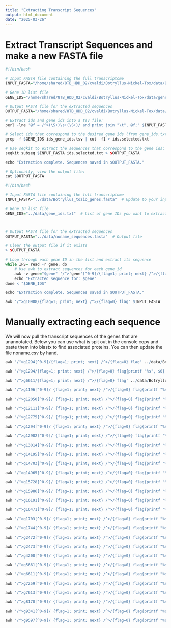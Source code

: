 ```yaml
---
title: "Extracting Transcript Sequences"
output: html_document
date: "2025-03-26"
---
```

# Extract Transcript Sequences and make a new FASTA file

```r
#!/bin/bash

# Input FASTA file containing the full transcriptome
INPUT_FASTA="/home/shared/8TB_HDD_02/cvaldi/Botryllus-Nickel-Tox/data/Botryllus_tozio_genes.fasta"

# Gene ID list file
GENE_IDS="/home/shared/8TB_HDD_02/cvaldi/Botryllus-Nickel-Tox/data/gene_ids.txt"  # List of gene IDs you want to extract

# Output FASTA file for the extracted sequences
OUTPUT_FASTA="/home/shared/8TB_HDD_02/cvaldi/Botryllus-Nickel-Tox/data/noname_sequences.fasta"  # Output file

# Extract ids and gene ids into a tsv file:
perl -lne '@f = /^>(\S+)\s+(\S+)/ and print join "\t", @f;' $INPUT_FASTA > ids_gene_ids.tsv

# Select ids that correspond to the desired gene ids (from gene_ids.txt):
grep -f $GENE_IDS ids_gene_ids.tsv | cut -f1 > ids.selected.txt

# Use seqkit to extract the sequences that correspond to the gene ids:
seqkit subseq $INPUT_FASTA ids.selected.txt > $OUTPUT_FASTA

echo "Extraction complete. Sequences saved in $OUTPUT_FASTA."

# Optionally, view the output file:
cat $OUTPUT_FASTA

```

```r
#!/bin/bash

# Input FASTA file containing the full transcriptome
INPUT_FASTA="../data/Botryllus_tozio_genes.fasta"  # Update to your input FASTA file path

# Gene ID list file
GENE_IDS="../data/gene_ids.txt"  # List of gene IDs you want to extract (one per line)



# Output FASTA file for the extracted sequences
OUTPUT_FASTA="../data/noname_sequences.fasta"  # Output file

# Clear the output file if it exists
> $OUTPUT_FASTA

# Loop through each gene ID in the list and extract its sequence
while IFS= read -r gene; do
    # Use awk to extract sequences for each gene_id
    awk -v gene="$gene" '/^>'gene'[^0-9]/{flag=1; print; next} /^>/{flag=0} flag' $INPUT_FASTA >> $OUTPUT_FASTA
    echo "Extracted sequence for: $gene"
done < "$GENE_IDS"

echo "Extraction complete. Sequences saved in $OUTPUT_FASTA."

awk '/^>g10908/{flag=1; print; next} /^>/{flag=0} flag' $INPUT_FASTA


```





# Manually extracting each sequence
We will now pull the transcript sequences of the genes that are unannotated. Below you can use what is spit out in the console copy and paste them into blastx to find associated proteins. You can then update the file noname.csv by hand.
```r

awk '/^>g1294[^0-9]/{flag=1; print; next} /^>/{flag=0} flag' ../data/Botryllus_tozio_genes.fasta

```


```r

awk '/^>g1294/{flag=1; print; next} /^>/{flag=0} flag{printf "%s", $0} END {print ""}' ../data/Botryllus_tozio_genes.fasta

```

```r

awk '/^>g6611/{flag=1; print; next} /^>/{flag=0} flag' ../data/Botryllus_tozio_genes.fasta

```

```r

awk '/^>g1196[^0-9]/ {flag=1; print; next} /^>/{flag=0} flag{printf "%s", $0} END {print ""}' ../data/Botryllus_tozio_genes.fasta

```

```r
awk '/^>g12050[^0-9]/ {flag=1; print; next} /^>/{flag=0} flag{printf "%s", $0} END {print ""}' ../data/Botryllus_tozio_genes.fasta
```

```r
awk '/^>g12111[^0-9]/ {flag=1; print; next} /^>/{flag=0} flag{printf "%s", $0} END {print ""}' ../data/Botryllus_tozio_genes.fasta

```

```r
awk '/^>g12775[^0-9]/ {flag=1; print; next} /^>/{flag=0} flag{printf "%s", $0} END {print ""}' ../data/Botryllus_tozio_genes.fasta
```

```r
awk '/^>g1294[^0-9]/ {flag=1; print; next} /^>/{flag=0} flag{printf "%s", $0} END {print ""}' ../data/Botryllus_tozio_genes.fasta
```

```r
awk '/^>g12982[^0-9]/ {flag=1; print; next} /^>/{flag=0} flag{printf "%s", $0} END {print ""}' ../data/Botryllus_tozio_genes.fasta
```

```r
awk '/^>g13014[^0-9]/ {flag=1; print; next} /^>/{flag=0} flag{printf "%s", $0} END {print ""}' ../data/Botryllus_tozio_genes.fasta
```

```r
awk '/^>g14195[^0-9]/ {flag=1; print; next} /^>/{flag=0} flag{printf "%s", $0} END {print ""}' ../data/Botryllus_tozio_genes.fasta
```

```r
awk '/^>g14703[^0-9]/ {flag=1; print; next} /^>/{flag=0} flag{printf "%s", $0} END {print ""}' ../data/Botryllus_tozio_genes.fasta
```

```r
awk '/^>g14965[^0-9]/ {flag=1; print; next} /^>/{flag=0} flag{printf "%s", $0} END {print ""}' ../data/Botryllus_tozio_genes.fasta
```

```r
awk '/^>g15728[^0-9]/ {flag=1; print; next} /^>/{flag=0} flag{printf "%s", $0} END {print ""}' ../data/Botryllus_tozio_genes.fasta
```
```r
awk '/^>g15986[^0-9]/ {flag=1; print; next} /^>/{flag=0} flag{printf "%s", $0} END {print ""}' ../data/Botryllus_tozio_genes.fasta
```
```r
awk '/^>g16191[^0-9]/ {flag=1; print; next} /^>/{flag=0} flag{printf "%s", $0} END {print ""}' ../data/Botryllus_tozio_genes.fasta
```

```r
awk '/^>g16471[^0-9]/ {flag=1; print; next} /^>/{flag=0} flag{printf "%s", $0} END {print ""}' ../data/Botryllus_tozio_genes.fasta
```
```r
awk '/^>g1703[^0-9]/ {flag=1; print; next} /^>/{flag=0} flag{printf "%s", $0} END {print ""}' ../data/Botryllus_tozio_genes.fasta
```

```r
awk '/^>g1744[^0-9]/ {flag=1; print; next} /^>/{flag=0} flag{printf "%s", $0} END {print ""}' ../data/Botryllus_tozio_genes.fasta
```

```r
awk '/^>g2472[^0-9]/ {flag=1; print; next} /^>/{flag=0} flag{printf "%s", $0} END {print ""}' ../data/Botryllus_tozio_genes.fasta
```

```r
awk '/^>g2473[^0-9]/ {flag=1; print; next} /^>/{flag=0} flag{printf "%s", $0} END {print ""}' ../data/Botryllus_tozio_genes.fasta
```

```r
awk '/^>g4208[^0-9]/ {flag=1; print; next} /^>/{flag=0} flag{printf "%s", $0} END {print ""}' ../data/Botryllus_tozio_genes.fasta
```
```r
awk '/^>g5661[^0-9]/ {flag=1; print; next} /^>/{flag=0} flag{printf "%s", $0} END {print ""}' ../data/Botryllus_tozio_genes.fasta
```

```r
awk '/^>g6611[^0-9]/ {flag=1; print; next} /^>/{flag=0} flag{printf "%s", $0} END {print ""}' ../data/Botryllus_tozio_genes.fasta
```
```r
awk '/^>g7259[^0-9]/ {flag=1; print; next} /^>/{flag=0} flag{printf "%s", $0} END {print ""}' ../data/Botryllus_tozio_genes.fasta
```

```r
awk '/^>g7613[^0-9]/ {flag=1; print; next} /^>/{flag=0} flag{printf "%s", $0} END {print ""}' ../data/Botryllus_tozio_genes.fasta
```

```r
awk '/^>g8170[^0-9]/ {flag=1; print; next} /^>/{flag=0} flag{printf "%s", $0} END {print ""}' ../data/Botryllus_tozio_genes.fasta
```

```r
awk '/^>g9341[^0-9]/ {flag=1; print; next} /^>/{flag=0} flag{printf "%s", $0} END {print ""}' ../data/Botryllus_tozio_genes.fasta
```

```r
awk '/^>g9597[^0-9]/ {flag=1; print; next} /^>/{flag=0} flag{printf "%s", $0} END {print ""}' ../data/Botryllus_tozio_genes.fasta
```